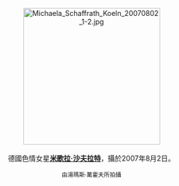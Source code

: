<center>
[[File:Michaela_Schaffrath_Koeln_20070802_1-2.jpg|275px]]
<br><br>
德國色情女星'''[[米歌拉·沙夫拉特|米歌拉·沙夫拉特]]'''，攝於2007年8月2日。
<p>
<small>由湯瑪斯·萬霍夫所拍攝</small>
</center>